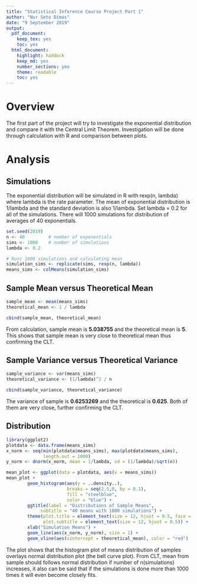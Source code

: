 ```yaml
---
title: "Statistical Inference Course Project Part 1"
author: "Nur Seto Dimas"
date: "9 September 2019"
output:
  pdf_document:
    keep_tex: yes
    toc: yes
  html_document:
    highlight: haddock
    keep_md: yes
    number_sections: yes
    theme: readable
    toc: yes
---
```


# **Overview**  

The first part of the project will try to investigate the exponential distribution and compare it with the Central Limit Theorem. Investigation will be done through calculation with R and comparison between plots.

# **Analysis**  
## **Simulations**  

The exponential distribution will be simulated in R with rexp(n, lambda) where lambda is the rate parameter. The mean of exponential distribution is 1/lambda and the standard deviation is also 1/lambda. Set lambda = 0.2 for all of the simulations. There will 1000 simulations for distribution of averages of 40 exponentials.

```r
set.seed(2019)
n <- 40         # number of exponentials
sims <- 1000    # number of simulations
lambda <- 0.2   

# Runs 1000 simulations and calculating mean
simulation_sims <- replicate(sims, rexp(n, lambda))
means_sims <- colMeans(simulation_sims)

```

## **Sample Mean versus Theoretical Mean**  
```r
sample_mean <- mean(means_sims)
theoretical_mean <- 1 / lambda

cbind(sample_mean, theoretical_mean)
```

From calculation, sample mean is **5.038755** and the theoretical mean is **5**. This shows that sample mean is very close to theoretical mean thus confirming the CLT.    

## **Sample Variance versus Theoretical Variance**  
```r
sample_variance <- var(means_sims)
theoretical_variance <- (1/lambda)^2 / n

cbind(sample_variance, theoretical_variance)
```

The variance of sample is **0.6253269** and the theoretical is **0.625**. Both of them are very close, further confirming the CLT. 

## **Distribution**  
```r
library(ggplot2)
plotdata <- data.frame(means_sims)
x_norm <- seq(min(plotdata$means_sims), max(plotdata$means_sims), 
              length.out = 1000)
y_norm <- dnorm(x_norm, mean = 1/lambda, sd = (1/lambda)/sqrt(n))

mean_plot <- ggplot(data = plotdata, aes(x = means_sims))
mean_plot +
        geom_histogram(aes(y = ..density..),
                       breaks = seq(2.5,8, by = 0.1),
                       fill = "steelblue",
                       color = "blue") +
        ggtitle(label = "Distributions of Sample Means",
             subtitle = "40 means with 1000 simulations") +
        theme(plot.title = element_text(size = 12, hjust = 0.5, face = "bold"),
              plot.subtitle = element_text(size = 12, hjust = 0.5)) +
        xlab("Simulation Means") +
        geom_line(aes(x_norm, y_norm), size = 1) +
        geom_vline(aes(xintercept = theoretical_mean), color = "red")
```

The plot shows that the histogram plot of means distribution of samples overlays normal distribution plot (the bell curve plot). From CLT, mean from sample should follows normal distribution if number of n(simulations) increases, it also can be said that if the simulations is done more than 1000 times it will even become closely fits. 
